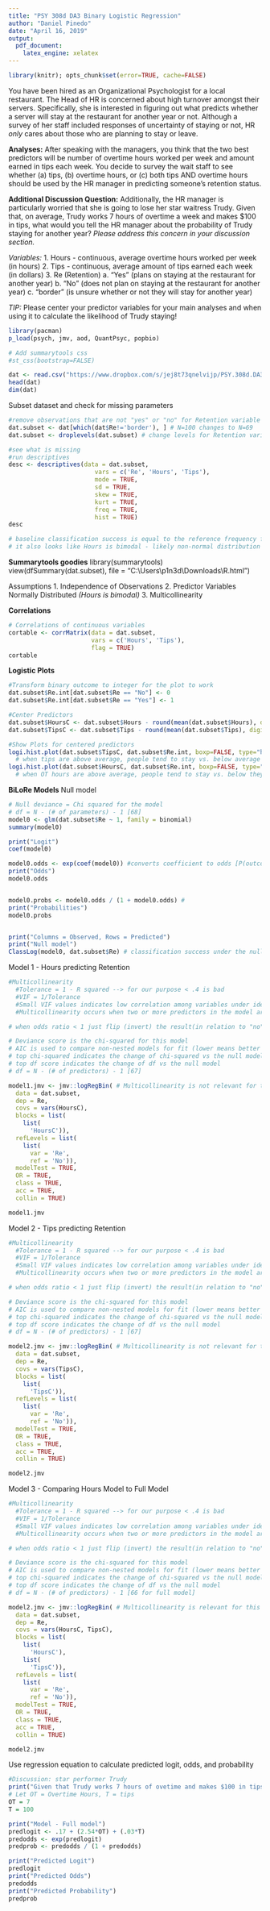 ---
title: "PSY 308d DA3 Binary Logistic Regression"
author: "Daniel Pinedo"
date: "April 16, 2019"
output: 
  pdf_document: 
    latex_engine: xelatex
---
  
  <!-- LEAVE THIS HERE, DO NOT PUT ANY CODE ABOVE IT -->
```{r, echo=FALSE, results=FALSE, message=FALSE, cache=FALSE}
library(knitr); opts_chunk$set(error=TRUE, cache=FALSE)
```

You have been hired as an Organizational Psychologist for a local restaurant. The Head of HR is concerned about high turnover amongst their servers. Specifically, she is interested in figuring out what predicts whether a server will stay at the restaurant for another year or not. Although a survey of her staff included responses of uncertainty of staying or not, HR *only* cares about those who are planning to stay or leave. 

**Analyses:**
After speaking with the managers, you think that the two best predictors will be number of overtime hours worked per week and amount earned in tips each week. You decide to survey the wait staff to see whether (a) tips, (b) overtime hours, or (c) both tips AND overtime hours should be used by the HR manager in predicting someone's retention status. 

**Additional Discussion Question:**
Additionally, the HR manager is particularly worried that she is going to lose her star waitress Trudy. Given that, on average, Trudy works 7 hours of overtime a week and makes $100 in tips, what would you tell the HR manager about the probability of Trudy staying for another year? *Please address this concern in your discussion section.*

*Variables:* 
1.	Hours - continuous, average overtime hours worked per week (in hours)
2.	Tips - continuous, average amount of tips earned each week (in dollars)
3.	Re (Retention)
    a.	"Yes" (plans on staying at the restaurant for another year)
    b.	"No" (does not plan on staying at the restaurant for another year)
    c.	"border" (is unsure whether or not they will stay for another year)

*TIP:* Please center your predictor variables for your main analyses and when using it to calculate the likelihood of Trudy staying!


```{r}
library(pacman)
p_load(psych, jmv, aod, QuantPsyc, popbio)

# Add summarytools css
#st_css(bootstrap=FALSE)

dat <- read.csv("https://www.dropbox.com/s/jej8t73qnelvijp/PSY.308d.DA3-4.csv?dl=1")
head(dat)
dim(dat)

```

Subset dataset and check for missing parameters
```{r}
#remove observations that are not "yes" or "no" for Retention variable
dat.subset <- dat[which(dat$Re!='border'), ] # N=100 changes to N=69
dat.subset <- droplevels(dat.subset) # change levels for Retention variable by dropping "border"

#see what is missing
#run descriptives
desc <- descriptives(data = dat.subset, 
                        vars = c('Re', 'Hours', 'Tips'),
                        mode = TRUE,
                        sd = TRUE, 
                        skew = TRUE, 
                        kurt = TRUE,
                        freq = TRUE,
                        hist = TRUE)
desc

# baseline classification success is equal to the reference frequency for Retention (No = 48%)
# it also looks like Hours is bimodal - likely non-normal distribution
```

**Summarytools goodies**
library(summarytools)
view(dfSummary(dat.subset), file = "C:\\Users\\p1n3d\\Downloads\\R.html")

Assumptions
1. Independence of Observations
2. Predictor Variables Normally Distributed *(Hours is bimodal)*
3. Multicollinearity

**Correlations**
```{r}
# Correlations of continuous variables
cortable <- corrMatrix(data = dat.subset, 
                       vars = c('Hours', 'Tips'), 
                       flag = TRUE)
cortable
```

**Logistic Plots**
```{r}

#Transform binary outcome to integer for the plot to work
dat.subset$Re.int[dat.subset$Re == "No"] <- 0
dat.subset$Re.int[dat.subset$Re == "Yes"] <- 1

#Center Predictors
dat.subset$HoursC <- dat.subset$Hours - round(mean(dat.subset$Hours), digits = 2)
dat.subset$TipsC <- dat.subset$Tips - round(mean(dat.subset$Tips), digits = 2)

#Show Plots for centered predictors
logi.hist.plot(dat.subset$TipsC, dat.subset$Re.int, boxp=FALSE, type="hist", col="gray", xlabel = "Tips Centered")
  # when tips are above average, people tend to stay vs. below average they go
logi.hist.plot(dat.subset$HoursC, dat.subset$Re.int, boxp=FALSE, type="hist", col="gray", xlabel = "Hours Centered")
  # when OT hours are above average, people tend to stay vs. below they go (caveat: bimodal dsitribution so it is inconclusive)
```

**BiLoRe Models**
Null model
```{r}

# Null deviance = Chi squared for the model
# df = N - (# of parameters) - 1 [68]
model0 <- glm(dat.subset$Re ~ 1, family = binomial)
summary(model0)

print("Logit")
coef(model0)

model0.odds <- exp(coef(model0)) #converts coefficient to odds [P(outcome)/(1-P(outcome))]
print("Odds")
model0.odds


model0.probs <- model0.odds / (1 + model0.odds) #
print("Probabilities")
model0.probs


print("Columns = Observed, Rows = Predicted")
print("Null model") 
ClassLog(model0, dat.subset$Re) # classification success under the null model (baseline)
```

Model 1 - Hours predicting Retention
```{r}
#Multicollinearity
  #Tolerance = 1 - R squared --> for our purpose < .4 is bad
  #VIF = 1/Tolerance 
  #Small VIF values indicates low correlation among variables under ideal conditions
  #Multicollinearity occurs when two or more predictors in the model are correlated and provide redundant information   about the response. Multicollinearity was measured by variance inflation factors (VIF) and tolerance. If VIF value   exceeding 4.0, or by tol- erance less than 0.2 then there is a problem with multicollinearity (Hair et al., 2010).

# when odds ratio < 1 just flip (invert) the result(in relation to "no" instead of in relation to "yes")

# Deviance score is the chi-squared for this model
# AIC is used to compare non-nested models for fit (lower means better fit)
# top chi-squared indicates the change of chi-squared vs the null model (Deviance + chi squared)
# top df score indicates the change of df vs the null model
# df = N - (# of predictors) - 1 [67]

model1.jmv <- jmv::logRegBin( # Multicollinearity is not relevant for this answer
  data = dat.subset,
  dep = Re,
  covs = vars(HoursC),
  blocks = list(
    list(
      'HoursC')),
  refLevels = list(
    list(
      var = 'Re',
      ref = 'No')),
  modelTest = TRUE,
  OR = TRUE,
  class = TRUE,
  acc = TRUE,
  collin = TRUE)

model1.jmv
```

Model 2 - Tips predicting Retention
```{r}
#Multicollinearity
  #Tolerance = 1 - R squared --> for our purpose < .4 is bad
  #VIF = 1/Tolerance 
  #Small VIF values indicates low correlation among variables under ideal conditions
  #Multicollinearity occurs when two or more predictors in the model are correlated and provide redundant information   about the response. Multicollinearity was measured by variance inflation factors (VIF) and tolerance. If VIF value   exceeding 4.0, or by tol- erance less than 0.2 then there is a problem with multicollinearity (Hair et al., 2010).

# when odds ratio < 1 just flip (invert) the result(in relation to "no" instead of in relation to "yes")

# Deviance score is the chi-squared for this model
# AIC is used to compare non-nested models for fit (lower means better fit)
# top chi-squared indicates the change of chi-squared vs the null model (Deviance + chi squared)
# top df score indicates the change of df vs the null model
# df = N - (# of predictors) - 1 [67]

model2.jmv <- jmv::logRegBin( # Multicollinearity is not relevant for this answer
  data = dat.subset,
  dep = Re,
  covs = vars(TipsC),
  blocks = list(
    list(
      'TipsC')),
  refLevels = list(
    list(
      var = 'Re',
      ref = 'No')),
  modelTest = TRUE,
  OR = TRUE,
  class = TRUE,
  acc = TRUE,
  collin = TRUE)

model2.jmv
```

Model 3 - Comparing Hours Model to Full Model
```{r}
#Multicollinearity
  #Tolerance = 1 - R squared --> for our purpose < .4 is bad
  #VIF = 1/Tolerance 
  #Small VIF values indicates low correlation among variables under ideal conditions
  #Multicollinearity occurs when two or more predictors in the model are correlated and provide redundant information   about the response. Multicollinearity was measured by variance inflation factors (VIF) and tolerance. If VIF value   exceeding 4.0, or by tol- erance less than 0.2 then there is a problem with multicollinearity (Hair et al., 2010).

# when odds ratio < 1 just flip (invert) the result(in relation to "no" instead of in relation to "yes")

# Deviance score is the chi-squared for this model
# AIC is used to compare non-nested models for fit (lower means better fit)
# top chi-squared indicates the change of chi-squared vs the null model (Deviance + chi squared)
# top df score indicates the change of df vs the null model
# df = N - (# of predictors) - 1 [66 for full model]

model2.jmv <- jmv::logRegBin( # Multicollinearity is relevant for this answer
  data = dat.subset,
  dep = Re,
  covs = vars(HoursC, TipsC),
  blocks = list(
    list(
      'HoursC'),
    list(
      'TipsC')),
  refLevels = list(
    list(
      var = 'Re',
      ref = 'No')),
  modelTest = TRUE,
  OR = TRUE,
  class = TRUE,
  acc = TRUE,
  collin = TRUE)

model2.jmv
```

Use regression equation to calculate predicted logit, odds, and probability 
```{r}
#Discussion: star performer Trudy
print("Given that Trudy works 7 hours of ovetime and makes $100 in tips, the odds she will remain for another year:")
# Let OT = Overtime Hours, T = tips
OT = 7
T = 100

print("Model - Full model")
predlogit <- .17 + (2.54*OT) + (.03*T)
predodds <- exp(predlogit)
predprob <- predodds / (1 + predodds)

print("Predicted Logit")
predlogit
print("Predicted Odds")
predodds
print("Predicted Probability")
predprob

```
